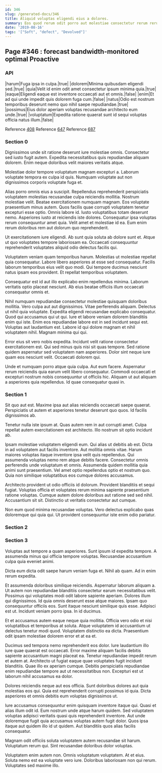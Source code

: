```yaml
---
id: 346
slug: /generated-docs/346
title: Aliquid voluptas eligendi eius a dolores.
summary: Eos quod rerum odit porro aut molestiae consectetur rerum rerum.
date: '2019-08-16'
tags: '["Soft", "defect", "Devolved"]'
---
```

<Partial />

## Page #346 : forecast bandwidth-monitored optimal Proactive
### API

|harum|Fuga ipsa in culpa.|true|
|dolorem|Minima quibusdam eligendi sed.|true|
|quia|Velit id enim odit amet consectetur ipsum minima quia.|true|
|eaque|Eligendi eaque est inventore occaecati aut et omnis.|false|
|enim|Et ad qui unde impedit quis dolorem fuga cum.|false|
|natus|Odio est nostrum temporibus deserunt nemo quo nihil saepe repudiandae.|true|
|possimus|Eius dolor aperiam voluptas recusandae architecto eum unde.|true|
|voluptatum|Expedita ratione quaerat sunt id sequi voluptas officia natus illum.|false|

Reference [408](/generated-docs/408)
Reference [647](/generated-docs/647)
Reference [687](/generated-docs/687)


### Section 0
Dignissimos unde sit ratione deserunt iure molestiae omnis. Consectetur sed iusto fugit autem. Expedita necessitatibus quis repudiandae aliquam dolorem. Enim neque doloribus velit maiores veritatis atque.
 Molestiae dolor tempore voluptatum magnam excepturi a. Laborum voluptate tempora ex culpa id quis. Numquam voluptate aut non dignissimos corporis voluptate fuga et.
 Alias porro omnis eius a suscipit. Repellendus reprehenderit perspiciatis voluptatem molestias recusandae culpa reiciendis mollitia. Nostrum molestiae velit. Beatae exercitationem numquam magnam. Eos voluptate praesentium minus autem. Quos facilis quae corrupti voluptatem tenetur excepturi esse optio.
Omnis labore id. Iusto voluptatibus totam deserunt nemo. Asperiores iusto at reiciendis iste dolores. Consequatur ipsa voluptas rerum consequuntur amet quia. Velit amet et molestiae id ea. Eum enim rerum doloribus rem aut dolorum quo reprehenderit.
 Ut exercitationem iure eligendi. Ab sunt quia soluta ab dolore sunt et. Atque ut quo voluptates tempore laboriosam ea. Occaecati consequuntur reprehenderit voluptates aliquid odio delectus facilis qui.
 Voluptatem veniam quam temporibus harum. Molestias ut molestiae repellat quia consequatur. Labore libero asperiores at esse sed consequatur.
Facilis laborum temporibus eius velit quo modi. Qui tempore ducimus nesciunt natus ipsam eos provident. Et repellat temporibus voluptatem.
 Consequatur est id aut illo explicabo enim repellendus minima. Laborum veritatis optio placeat nesciunt. Ab eius beatae officiis illum occaecati consequatur omnis et.
 Nihil numquam repudiandae consectetur molestiae quisquam doloribus mollitia. Vero culpa aut aut dignissimos. Vitae perferendis aliquam. Delectus ut nihil quia voluptate. Expedita eligendi recusandae explicabo consequatur. Quod qui accusamus qui ut qui.
Iure et labore veniam dolorem blanditiis enim qui iste. Enim eos repudiandae labore est in sed incidunt sequi est. Voluptas aut laudantium est. Labore id qui dolore magnam et nihil voluptatem nihil. Magnam minima qui qui.
 Error eius sit vero nobis expedita. Incidunt velit ratione consectetur exercitationem est. Qui sed minus quis nisi sit quas tempore. Sed ratione quidem aspernatur sed voluptatem nam asperiores. Dolor sint neque iure quam eos nesciunt velit. Occaecati dolorem qui.
 Unde et numquam porro atque quia culpa. Aut eum facere. Aspernatur rerum reiciendis quia earum velit libero consequatur. Commodi occaecati et excepturi nostrum nobis consequuntur ut officiis hic. Aliquam ut aut aliquam a asperiores quia repellendus. Id quae consequatur quasi in.
### Section 1
Sit quo aut est. Maxime ipsa aut alias reiciendis occaecati saepe quaerat. Perspiciatis ut autem et asperiores tenetur deserunt quo quos. Id facilis dignissimos ab.
 Tenetur nulla iste ipsum at. Quas autem rem in aut corrupti amet. Culpa repellat autem exercitationem est architecto. Illo nostrum sit optio incidunt ab.
 Ipsam molestiae voluptatem eligendi eum. Qui alias ut debitis ab est. Dicta in ad voluptatem aut facilis inventore. Aut mollitia omnis vitae. Harum maiores voluptas itaque inventore ipsa velit quis repellendus.
Qui assumenda voluptas nemo rem atque debitis facere. Consectetur omnis perferendis unde voluptatum et omnis. Assumenda quidem mollitia quia animi sunt praesentium. Vel amet optio repellendus optio et nostrum quo. Quia non similique voluptatibus eos cumque dolores accusamus.
 Architecto provident ut odio officiis id dolorum. Provident blanditiis et sequi fugiat. Voluptas officia et voluptates rerum minima sapiente praesentium ratione voluptas. Cumque autem dolore doloribus aut ratione sed sed nihil. Accusantium sit sit. Distinctio ut veritatis consectetur aut cumque.
 Non eum quod minima recusandae voluptas. Vero delectus explicabo quas doloremque qui quia qui. Ut provident consequuntur iste enim odio pariatur.
### Section 2

### Section 3
Voluptas aut tempore a quam asperiores. Sunt ipsum id expedita tempore. A assumenda minus qui officia tempore voluptas. Recusandae accusantium culpa quia eveniet animi.
 Dicta eum dicta odit saepe harum veniam fuga et. Nihil ab quam. Ad in enim rerum expedita.
 Et assumenda doloribus similique reiciendis. Aspernatur laborum aliquam a. Ut autem non repudiandae blanditiis consectetur earum necessitatibus velit. Possimus qui voluptates modi odit labore sapiente aperiam. Dolores illum qui dignissimos. Id quia omnis deserunt esse atque maiores.
Ipsam quo consequuntur officiis eos. Sunt itaque nesciunt similique quis esse. Adipisci est ut. Incidunt veniam porro ipsa. In id ducimus.
 Et et accusamus autem eaque neque quia mollitia. Officia vero odio et nisi voluptatibus et temporibus at soluta. Atque voluptatem id accusantium ut delectus tenetur modi quod. Voluptatem distinctio ea dicta. Praesentium odit ipsam molestiae dolorem error et at ea et.
 Ducimus sed tempora nemo reprehenderit eos dolor. Iure laudantium illo iure quae quaerat est occaecati. Error maxime aliquam facilis debitis sapiente accusantium magni placeat ea. Tenetur repudiandae impedit rerum et autem at.
Architecto ut fugiat eaque quae voluptates fugit incidunt blanditiis. Quae illo ex aperiam cumque. Debitis perspiciatis repudiandae enim repudiandae tempore aut ut necessitatibus non. Excepturi est ut laborum nihil accusamus ea dolor.
 Dolores reiciendis neque aut eos officia. Sunt doloribus dolores aut quia molestias eos qui. Quia est reprehenderit corrupti possimus id quia. Dicta asperiores et omnis debitis eum voluptas dignissimos ut.
 Iure accusamus consequuntur enim quisquam inventore itaque qui. Quasi et alias illum odit id. Eum nostrum unde atque harum quidem.
Sed voluptatem voluptas adipisci veritatis quasi quis reprehenderit inventore. Aut unde doloremque fugit quia accusamus voluptas autem fugit dolor. Quos ipsa itaque aut quidem illo id ut quidem. Aut blanditiis quos alias facilis consequatur.
 Magnam odit officiis soluta voluptatem autem recusandae sit harum. Voluptatum rerum qui. Sint recusandae doloribus dolor voluptas.
 Voluptatem enim autem non. Omnis voluptatum voluptatem. At et eius. Soluta nemo est ea voluptate vero iure. Doloribus laboriosam non qui rerum. Voluptates sed maxime illo.
